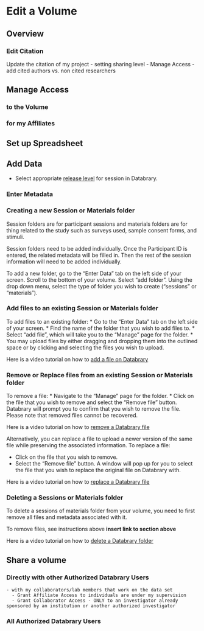 # Edit a Volume {.unnumbered}

## Overview {-}

### Edit Citation

Update the citation of my project
    - setting sharing level
    - Manage Access
    - add cited authors vs. non cited researchers

## Manage Access {-}

### to the Volume {-}

### for my Affiliates {-}

## Set up Spreadsheet {-}

## Add Data {-}

- Select appropriate [release level](https://www.databrary.org/resources/guide/investigators/release/release-levels.html) for session in Databrary.

### Enter Metadata {-}

### Creating a new Session or Materials folder {-}

Session folders are for participant sessions and materials folders are for thing related to the study such as surveys used, sample consent forms, and stimuli.

Session folders need to be added individually. Once the Participant ID is entered, the related metadata will be filled in. Then the rest of the session information will need to be added individually.

To add a new folder, go to the "Enter Data" tab on the left side of your screen. Scroll to the bottom of your volume. Select "add folder". Using the drop down menu, select the type of folder you wish to create ("sessions" or "materials"). 

### Add files to an existing Session or Materials folder {-}

To add files to an existing folder:
* Go to the "Enter Data" tab on the left side of your screen. 
* Find the name of the folder that you wish to add files to. 
* Select "add file", which will take you to the "Manage" page for the folder.
* You may upload files by either dragging and dropping them into the outlined space or by clicking and selecting the files you wish to upload.

Here is a video tutorial on how to [add a file on Databrary](https://nyu.databrary.org/volume/686/slot/27588/-?asset=122480)

### Remove or Replace files from an existing Session or Materials folder {-}

To remove a file:
* Navigate to the "Manage" page for the folder. 
* Click on the file that you wish to remove and select the "Remove file" button. Databrary will prompt you to confirm that you wish to remove the file. Please note that removed files cannot be recovered.

Here is a video tutorial on how to [remove a Databrary file](https://nyu.databrary.org/volume/686/slot/67044/-?asset=434274)

Alternatively, you can replace a file to upload a newer version of the same file while preserving the associated information. To replace a file:

* Click on the file that you wish to remove.
* Select the "Remove file" button. A window will pop up for you to select the file that you wish to replace the original file on Databrary with.

Here is a video tutorial on how to [replace a Databrary file](https://nyu.databrary.org/volume/686/slot/67045/-?asset=434276)

### Deleting a Sessions or Materials folder {-}

To delete a sessions of materials folder from your volume, you need to first remove all files and metadata associated with it. 

To remove files, see instructions above **insert link to section above**

Here is a video tutorial on how to [delete a Databrary folder](https://nyu.databrary.org/volume/686/slot/67043/-?asset=434284)

## Share a volume {-}

### Directly with other Authorized Databrary Users {-}

 
    - with my collaborators/lab members that work on the data set
      - Grant Affiliate Access to individuals are under my supervision
      - Grant Collaborator Access - ONLY to an investigator already sponsored by an institution or another authorized investigator  
### All Authorized Databrary Users {-}